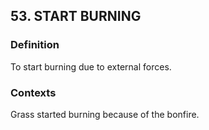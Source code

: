 ## 53. START BURNING
### Definition
To start burning due to external forces.

### Contexts
Grass started burning because of the bonfire.

